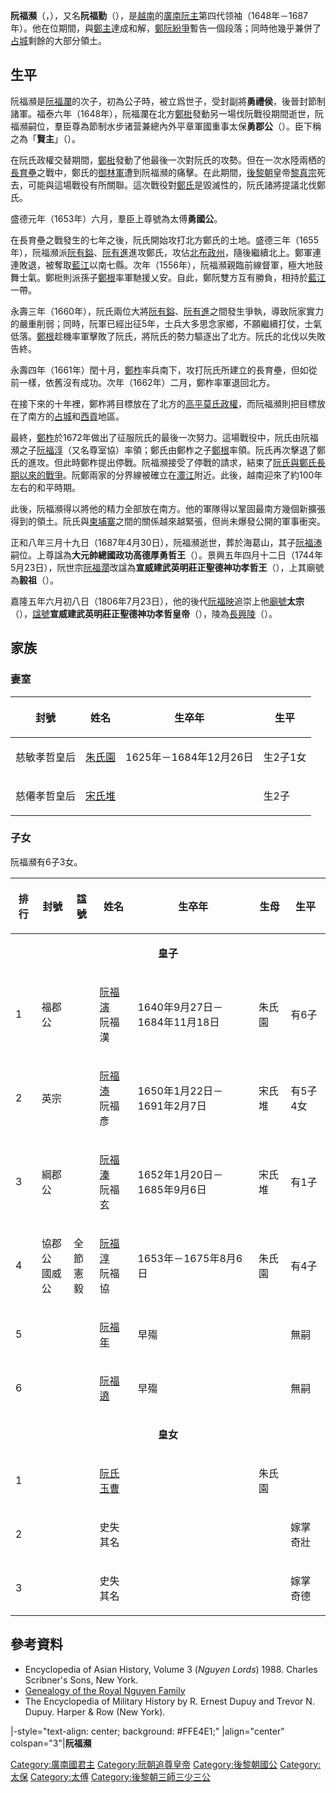 {{東亞男性歷史人物
|名稱 =阮福瀕
|身份 =[[後黎朝|後黎朝]][[阮主|廣南阮主]]
|國家 =[[大越|大越]]
|時代 =[[鄭阮紛爭|鄭阮紛爭]]
|主君 =
|屆數 =4
|最高職務 =賢主<br/><span style="font-size:smaller;">（1648年—1687年）</span>
|前任 = [[阮福瀾|阮福瀾]]
|繼任 = [[阮福溙|阮福溙]]
|圖片名稱 =
|圖片大小 =
|圖片說明 =
|姓 =
|名 =
|姓名 =
|字 =
|號=
|官職 =
|封爵 =
|封號 =勇郡公→勇國公
|尊號 =賢主
|出生日期 ={{birth date|1620|7|18}}<br/>永祚二年六月十九日
|出生地點 =
|婚年 =
|逝世日期 ={{death date and age|1687|4|30|1620|7|18}}<br/>正和八年三月十九日
|逝世地點 =
|廟號 =毅祖→太宗
|諡號 =功高德厚勇哲王→<br />宣威建武英明莊正聖德神功孝哲王→<br />宣威建武英明莊正聖德神功孝哲皇帝
|墓葬 =[[長興陵|長興陵]]
|祠廟 =
|父親 =[[阮福瀾|阮福瀾]]
|嫡母 =
|母親 =孝昭皇后[[段氏安|段氏安]]
|元配 =
|正室 =
|妻 =[[朱氏園|朱氏園]]<br />[[宋氏堆|宋氏堆]]
|側室=
|兄弟 =
|姐妹 =
|子 =[[阮福演|阮福演]]<br />[[阮福溙|阮福溙]]<br />[[阮福溱|阮福溱]]<br />[[阮福淳_(国威公)|阮福淳]]<br />[[阮福年|阮福年]]<br />[[阮福遶|阮福遶]]
|女 =[[阮氏玉曹|阮氏玉曹]]<br />另外兩名公女失名
|嫡子=
|嫡女=
|庶子=
|庶女=
|其他親屬 =
|功名 = 
|經歷 = 
|著作 =
|注釋 =
}}
'''阮福瀕'''（{{vie|v='''Nguyễn Phúc Tần'''|hn=阮福瀕}}，{{bd|1620年|7月18日|1687年|4月30日|}}），又名'''阮福勤'''（{{vie|v='''Nguyễn Phúc Cần'''|hn=阮福勤}}），是[[越南|越南]]的[[廣南國|廣南阮主]]第四代领袖（1648年－1687年）。他在位期間，與[[鄭主|鄭主]]達成和解，[[鄭阮紛爭|鄭阮紛爭]]暫告一個段落；同時他幾乎兼併了[[占城|占城]]剩餘的大部分領土。

==生平==
阮福瀕是[[阮福瀾|阮福瀾]]的次子，初為公子時，被立爲世子，受封副將'''勇禮侯'''，後晉封節制諸軍。福泰六年（1648年），阮福瀾在北方[[鄭梉|鄭梉]]發動另一場伐阮戰役期間逝世，阮福瀕嗣位，羣臣尊為節制水步诸营兼總內外平章軍國重事太保'''勇郡公'''（{{vie|v=Dương Quận Công|hn=勇郡公}}）。臣下稱之為「'''賢主'''」（{{vie|v=Chúa Hiền|hn=主賢}}）。

在阮氏政權交替期間，[[鄭梉|鄭梉]]發動了他最後一次對阮氏的攻勢。但在一次水陸兩栖的[[長育壘|長育壘]]之戰中，鄭氏的[[御林軍|御林軍]]遭到阮福瀕的痛擊。在此期間，[[後黎朝|後黎朝]]皇帝[[黎真宗|黎真宗]]死去，可能與這場戰役有所關聯。這次戰役對[[鄭主|鄭氏]]是毀滅性的，阮氏諸將提議北伐鄭氏。

盛德元年（1653年）六月，羣臣上尊號為太傅'''勇國公'''。

在長育壘之戰發生的七年之後，阮氏開始攻打北方鄭氏的土地。盛德三年（1655年），阮福瀕派[[阮有鎰|阮有鎰]]、[[阮有進|阮有進]]進攻鄭氏，攻佔[[北布政州|北布政州]]，隨後繼續北上。鄭軍連連敗退，被奪取[[藍江|藍江]]以南七縣。次年（1556年），阮福瀕親臨前線督軍，極大地鼓舞士氣。鄭梉則派孫子[[鄭根|鄭根]]率軍馳援乂安。自此，鄭阮雙方互有勝負，相持於[[藍江|藍江]]一帶。

永壽三年（1660年），阮氏兩位大將[[阮有鎰|阮有鎰]]、[[阮有進|阮有進]]之間發生爭執，導致阮家實力的嚴重削弱；同時，阮軍已經出征5年，士兵大多思念家鄉，不願繼續打仗，士氣低落。[[鄭根|鄭根]]趁機率軍擊敗了阮氏，將阮氏的勢力驅逐出了北方。阮氏的北伐以失敗告終。

永壽四年（1661年）閏十月，[[鄭柞|鄭柞]]率兵南下，攻打阮氏所建立的長育壘，但如從前一樣，依舊沒有成功。次年（1662年）二月，鄭柞率軍退回北方。

在接下來的十年裡，鄭柞將目標放在了北方的[[高平省|高平]][[莫朝|莫氏政權]]，而阮福瀕則把目標放在了南方的[[占城|占城]]和[[胡志明市|西貢]]地區。

最終，[[鄭柞|鄭柞]]於1672年做出了征服阮氏的最後一次努力。這場戰役中，阮氏由阮福瀕之子[[阮福淳_(国威公)|阮福淳]]（又名尊室協）率領；鄭氏由鄭柞之子[[鄭根|鄭根]]率領。阮氏再次擊退了鄭氏的進攻。但此時鄭柞提出停戰。阮福瀕接受了停戰的請求，結束了[[鄭阮紛爭|阮氏與鄭氏長期以來的戰爭]]。阮鄭兩家的分界線被確立在[[𤅷江|𤅷江]]附近。此後，越南迎來了約100年左右的和平時期。

此後，阮福瀕得以將他的精力全部放在南方。他的軍隊得以鞏固最南方幾個新擴張得到的領土。阮氏與[[柬埔寨|柬埔寨]]之間的關係越來越緊張，但尚未爆發公開的軍事衝突。

正和八年三月十九日（1687年4月30日），阮福瀕逝世，葬於海葛山，其子[[阮福溙|阮福溙]]嗣位。上尊諡為'''大元帥總國政功高德厚勇哲王'''（{{vie|v=Đại Nguyên Soái Thống Quốc Chính Công Cao Đức Hậu Dũng Triết Vương |hn=大元帥總國政功高德厚勇哲王}}）。景興五年四月十二日（1744年5月23日），阮世宗[[阮福濶|阮福濶]]改諡為'''宣威建武英明莊正聖德神功孝哲王'''（{{vie|v=Tuyên Uy Kiến Vũ Anh Minh Trang Chính Thánh Đức Thần Công Hiếu Triết Vương|hn=宣威建武英明莊正聖德神功孝哲王}}），上其廟號為'''毅祖'''（{{vie|v=Nghị Tổ|hn=毅祖}}）。

嘉隆五年六月初八日（1806年7月23日），他的後代[[阮福映|阮福映]]追崇上他[[廟號|廟號]]'''太宗'''（{{vie|v=Thái Tông|hn=太宗}}），[[諡號|諡號]]'''宣威建武英明莊正聖德神功孝哲皇帝'''（{{vie|v=Tuyên Uy Kiến Vũ Anh Minh Trang Chính Thánh Đức Thần Công Hiếu Triết Hoàng Đế|hn=宣威建武英明莊正聖德神功孝哲皇帝}}），陵為[[長興陵|長興陵]]（{{vie|v=Trường Hưng Lăng|hn=長興陵}}）。

==家族==
{{Ahnentafel top}}<center>
{{ahnentafel-compact5
|boxstyle_1=background-color: #c0c080;
|boxstyle_2=background-color: #b0b080;
|boxstyle_3=background-color: #a0a080;
|boxstyle_4=background-color: #909080;
|boxstyle_5=background-color: #808080;
|1='''太宗哲皇帝阮福瀕'''
|2='''父：'''神宗昭皇帝[[阮福瀾|阮福瀾]]
|3='''母：'''孝昭皇后[[段氏安|段氏安]]
|4='''祖父：'''熙宗文皇帝[[阮福源|阮福源]]
|5='''祖母：'''孝文皇后[[莫氏佳|阮氏佳]]
|6='''外祖父：'''石郡公[[段公雁|段公雁]]
|7='''外祖母：'''夫人[[武氏成|武氏成]]
|8=
|9=
|10=
|11=
|12=
|13=
|14=
|15=
|16=
|17=
|18=
|19=
|20=
|21=
|22=
|23=
|24=
|25=
|26=
|27=
|28=
|29=
|30=
|31=
}}</center>
{{ahnentafel bottom}}

===妻室===
{| class="wikitable" style="text-align:center"
|-
! 封號 !! 姓名 !! 生卒年 !! 生平
|-
| 慈敏孝哲皇后 || [[朱氏園|朱氏園]] || 1625年－1684年12月26日 || 生2子1女
|-
| 慈僊孝哲皇后 || [[宋氏堆|宋氏堆]] || || 生2子
|}
===子女===
阮福瀕有6子3女。
{| class="wikitable" style="text-align:center"
|-
! 排行 !!封號!!諡號 !! 姓名 !! 生卒年 !! 生母 !! 生平
|-
| colspan=7 align="center"| '''皇子'''
|-
| 1 || 福郡公 || || [[阮福演|阮福演]]<br>阮福漢 || 1640年9月27日－1684年11月18日 || 朱氏園 || 有6子
|-
| 2 || 英宗 || || [[阮福溙|阮福溙]]<br>阮福彥 || 1650年1月22日－1691年2月7日 || 宋氏堆 || 有5子4女
|-
| 3 || 綱郡公 || || [[阮福溱|阮福溱]]<br>阮福玄 || 1652年1月20日－1685年9月6日 || 宋氏堆 || 有1子
|-
| 4 || 協郡公<br>國威公 || 全節<br>憲毅 || [[阮福淳_(国威公)|阮福淳]]<br>阮福協 || 1653年－1675年8月6日 || 朱氏園 || 有4子
|-
| 5 || || || [[阮福年|阮福年]] || 早殤 || || 無嗣
|-
| 6 || || || [[阮福遶|阮福遶]] || 早殤 || || 無嗣
|-
| colspan=7 align="center"| '''皇女'''
|-
| 1 || || || [[阮氏玉曹|阮氏玉曹]] || || 朱氏園 ||
|-
| 2 || || || 史失其名 || || || 嫁掌奇壯
|-
| 3 || || || 史失其名 || || || 嫁掌奇德
|}

== 參考資料 ==
* Encyclopedia of Asian History, Volume 3 (''Nguyen Lords'') 1988. Charles Scribner's Sons, New York. 
* [http://www.4dw.net/royalark/Vietnam/annam2.htm Genealogy of the Royal Nguyen Family] {{Wayback|url=http://www.4dw.net/royalark/Vietnam/annam2.htm |date=20080215075626 }} 
* The Encyclopedia of Military History by R. Ernest Dupuy and Trevor N. Dupuy. Harper & Row (New York).
{{start box}}
|-style="text-align: center; background: #FFE4E1;"
|align="center" colspan="3"|'''阮福瀕'''
{{s-before|[[阮福瀾|阮福瀾]]}}
{{s-title|[[越南君主列表#阮主（廣南國）|廣南阮主]]|1648年—1687年}}
{{s-after|[[阮福溙|阮福溙]]}}
{{end box}}

{{阮朝君主}}

[[Category:廣南國君主|Category:廣南國君主]]
[[Category:阮朝追尊皇帝|Category:阮朝追尊皇帝]]
[[Category:後黎朝國公|Category:後黎朝國公]]
[[Category:太保|Category:太保]]
[[Category:太傅|Category:太傅]]
[[Category:後黎朝三師三少三公|Category:後黎朝三師三少三公]]